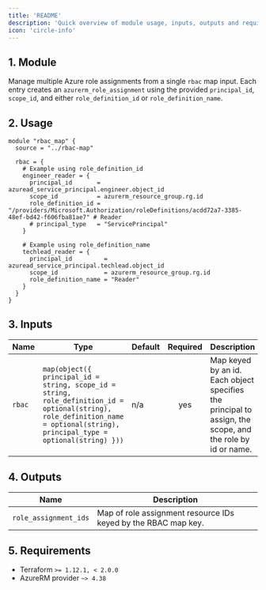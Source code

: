 ```yaml
---
title: 'README'
description: 'Quick overview of module usage, inputs, outputs and requirements.'
icon: 'circle-info'
---
```


## 1. Module
Manage multiple Azure role assignments from a single `rbac` map input. Each entry creates an `azurerm_role_assignment` using the provided `principal_id`, `scope_id`, and either `role_definition_id` or `role_definition_name`.

## 2. Usage
```hcl main.tf
module "rbac_map" {
  source = "../rbac-map"

  rbac = {
    # Example using role_definition_id
    engineer_reader = {
      principal_id       = azuread_service_principal.engineer.object_id
      scope_id           = azurerm_resource_group.rg.id
      role_definition_id = "/providers/Microsoft.Authorization/roleDefinitions/acdd72a7-3385-48ef-bd42-f606fba81ae7" # Reader
      # principal_type   = "ServicePrincipal"
    }

    # Example using role_definition_name
    techlead_reader = {
      principal_id         = azuread_service_principal.techlead.object_id
      scope_id             = azurerm_resource_group.rg.id
      role_definition_name = "Reader"
    }
  }
}
```

## 3. Inputs
| Name | Type | Default | Required | Description |
|------|------|---------|:--------:|-------------|
| `rbac` | `map(object({ principal_id = string, scope_id = string, role_definition_id = optional(string), role_definition_name = optional(string), principal_type = optional(string) }))` | n/a | yes | Map keyed by an id. Each object specifies the principal to assign, the scope, and the role by id or name. |

## 4. Outputs
| Name | Description |
|------|-------------|
| `role_assignment_ids` | Map of role assignment resource IDs keyed by the RBAC map key. |

## 5. Requirements
- Terraform `>= 1.12.1, < 2.0.0`
- AzureRM provider `~> 4.38`


